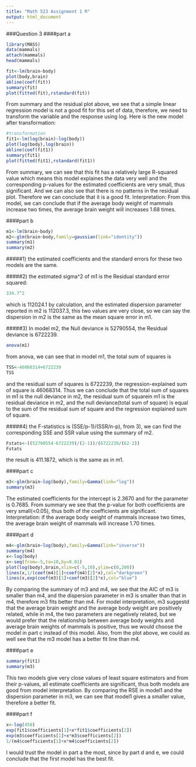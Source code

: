 ```yaml
---
title: "Math 523 Assignment 1 R"
output: html_document
---
```

###Question 3
####part a
```r
library(MASS)
data(mammals)
attach(mammals)
head(mammals)

fit<-lm(brain~body)
plot(body,brain)
abline(coef(fit))
summary(fit)
plot(fitted(fit),rstandard(fit))
```

From summary and the residual plot above, we see that a simple linear regression model is not a good fit for this set of data, therefore, we need to transform the variable and the response using log. Here is the new model after transformation:
```r
#transformation
fit1<-lm(log(brain)~log(body))
plot(log(body),log(brain))
abline(coef(fit1))
summary(fit1)
plot(fitted(fit1),rstandard(fit1))
```

From summary, we can see that this fit has a relatively large R-squared value which means this model explaines the data very well and the corresponding p-values for the estimated coefficients are very small, thus significant. And we can also see that there is no patterns in the residual plot. Therefore we can conclude that it is a good fit. 
Interpretation:
From this model, we can conclude that if the average body weight of mammals increase two times, the average brain weight will increases 1.68 times.

####part b
```r
m1<-lm(brain~body) 
m2<-glm(brain~body,family=gaussian(link="identity"))
summary(m1)
summary(m2)
```

#####1)
the estimated coefficients and the standard errors for these two models are the same.

#####2)
the estimated sigma^2 of m1 is the Residual standard error squared:
```r
334.7^2
```
which is 112024.1 by calculation, and the estimated dispersion parameter reported in m2 is 112037.3, this two values are very close, so we can say the dispersion in m2 is the same as the mean square error in m1.

#####3)
In model m2, the Null deviance is 52790554, the Residual deviance is 6722239.

```r
anova(m1)
```

from anova, we can see that in model m1, the total sum of squares is
```r
TSS<-46068314+6722239
TSS
```
and the residual sum of squares is 6722239, the regression-explained sum of square is 46068314.
Thus we can conclude that the total sum of squares in m1 is the null deviance in m2, the residual sum of squarein  m1 is the residual deviance in m2, and the null deviance(total sum of square) is equal to the sum of the residual sum of square and the regression explained sum of square.

#####4)
the F-statistics is (SSE/p-1)/(SSR/n-p), from 3), we can find the corresponding SSE and SSR value using the summary of m2.
```r
Fstats<-((52790554-6722239)/(2-1))/(6722239/(62-2))
Fstats
```
the result is 411.1872, which is the same as in m1.

####part c
```r
m3<-glm(brain~log(body),family=Gamma(link="log"))
summary(m3)
```

The estimated coefficients for the intercept is 2.3670 and for the parameter is 0.7685.
From summary we see that the p-value for both coefficients are very small(<0.05), thus both of the coefficients are significant.
Interpretation: if the average body weight of mammals increase two times, the average brain weight of mammals will increase 1.70 times.

####part d
```r
m4<-glm(brain~log(body),family=Gamma(link="inverse"))
summary(m4)
x<-log(body)
x<-seq(from=-5,to=10,by=0.01)
plot(log(body),brain,xlim=c(-5,10),ylim=c(0,200))
lines(x,1/(coef(m4)[1]+coef(m4)[2]*x),col="darkgreen")
lines(x,exp(coef(m3)[1]+coef(m3)[2]*x),col="blue")
```

By comparing the summary of m3 and m4, we see that the AIC of m3 is smaller than m4, and the dispersion parameter in m3 is smaller than that in m4, therefore m3 fits better than m4. For model interpretation, m3 suggestd that the average brain weight and the average body weight are positively related, while in m4, the two parameters are negatively related, but we would prefer that the relationship between average body weights and average brain weights of mammals is positive, thus we would choose the model in part c instead of this model. Also, from the plot above, we could as well see that the m3 model has a better fit line than m4.

####part e
```r
summary(fit1)
summary(m3)
```
This two models give very close values of least square estimators and from their p-values, all estimate coefficients are significant, thus both models are good from model interpretation. By comparing the RSE in model1 and the dispersion parameter in m3, we can see that model1 gives a smaller value, therefore a better fit.

####part f
```r
x<-log(450)
exp(fit1$coefficients[1]+x*fit1$coefficients[2])
exp(m3$coefficients[1]+x*m3$coefficients[2])
1/(m4$coefficients[1]+x*m4$coefficients[2])
```
I would trust the model in part a the most, since by part d and e, we could conclude that the first model has the best fit.

